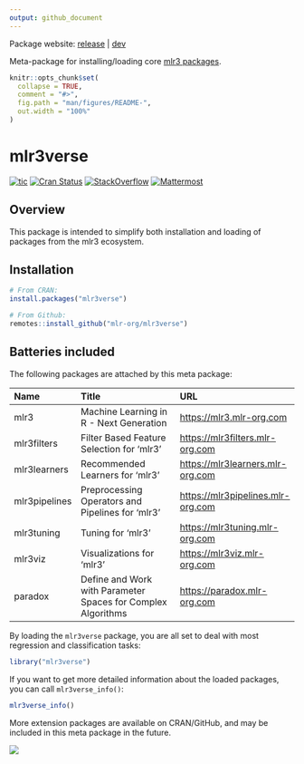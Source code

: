 ```yaml
---
output: github_document
---
```


<!-- README.md is generated from README.Rmd. Please edit that file -->

Package website: [release](https://mlr3verse.mlr-org.com/) | [dev](https://mlr3verse.mlr-org.com/dev)

Meta-package for installing/loading core [mlr3 packages](https://github.com/mlr-org/mlr3/wiki/Extension-Packages).

```r
knitr::opts_chunk$set(
  collapse = TRUE,
  comment = "#>",
  fig.path = "man/figures/README-",
  out.width = "100%"
)
```

# mlr3verse

<!-- badges: start -->
[![tic](https://github.com/mlr-org/mlr3verse/workflows/tic/badge.svg?branch=master)](https://github.com/mlr-org/mlr3verse/actions)
[![Cran Status](https://cranchecks.info/badges/worst/mlr3verse)](https://cran.r-project.org/web/checks/check_results_mlr3verse.html)
[![StackOverflow](https://img.shields.io/badge/stackoverflow-mlr3-orange.svg)](https://stackoverflow.com/questions/tagged/mlr3)
[![Mattermost](https://img.shields.io/badge/chat-mattermost-orange.svg)](https://lmmisld-lmu-stats-slds.srv.mwn.de/mlr_invite/)
<!-- badges: end -->

## Overview

This package is intended to simplify both installation and loading of packages from the mlr3 ecosystem.

## Installation

``` r
# From CRAN:
install.packages("mlr3verse")

# From Github:
remotes::install_github("mlr-org/mlr3verse")
```

## Batteries included

The following packages are attached by this meta package:

| Name          | Title                                                        | URL                                 |
| :------------ | :----------------------------------------------------------- | :---------------------------------- |
| mlr3          | Machine Learning in R - Next Generation                      | <https://mlr3.mlr-org.com>          |
| mlr3filters   | Filter Based Feature Selection for ‘mlr3’                    | <https://mlr3filters.mlr-org.com>   |
| mlr3learners  | Recommended Learners for ‘mlr3’                              | <https://mlr3learners.mlr-org.com>  |
| mlr3pipelines | Preprocessing Operators and Pipelines for ‘mlr3’             | <https://mlr3pipelines.mlr-org.com> |
| mlr3tuning    | Tuning for ‘mlr3’                                            | <https://mlr3tuning.mlr-org.com>    |
| mlr3viz       | Visualizations for ‘mlr3’                                    | <https://mlr3viz.mlr-org.com>       |
| paradox       | Define and Work with Parameter Spaces for Complex Algorithms | <https://paradox.mlr-org.com>       |

By loading the `mlr3verse` package, you are all set to deal with most regression and classification tasks:

```r
library("mlr3verse")
```

If you want to get more detailed information about the loaded packages, you can call `mlr3verse_info()`:

```r
mlr3verse_info()
```

More extension packages are available on CRAN/GitHub, and may be included in this meta package in the future.

<a href="https://raw.githubusercontent.com/mlr-org/mlr3/master/man/figures/mlr3verse.svg?sanitize=true"><img src="https://raw.githubusercontent.com/mlr-org/mlr3/master/man/figures/mlr3verse.svg?sanitize=true" /></a>
